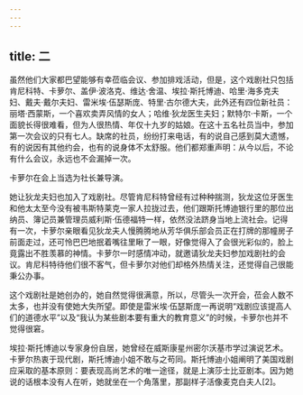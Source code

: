 ```yaml
---
---
---
```

title: 二
---




虽然他们大家都巴望能够有幸莅临会议、参加排戏活动，但是，这个戏剧社只包括肯尼科特、卡萝尔、盖伊·波洛克、维达·舍温、埃拉·斯托博迪、哈里·海多克夫妇、戴夫·戴尔夫妇、雷米埃·伍瑟斯庞、特里·古尔德大夫，此外还有四位新社员：丽塔·西蒙斯，一个喜欢卖弄风情的女人；哈维·狄龙医生夫妇；默特尔·卡斯，一个面貌长得很难看，但为人很热情、年仅十九岁的姑娘。在这十五名社员当中，参加第一次会议的只有七人。缺席的社员，纷纷打来电话，有的说自己感到莫大遗憾，有的说因有其他约会，也有的说身体不太舒服。他们都郑重声明：从今以后，不论有什么会议，永远也不会漏掉一次。

卡萝尔在会上当选为社长兼导演。

她让狄龙夫妇也加入了戏剧社。尽管肯尼科特曾经有过种种揣测，狄龙这位牙医生和他太太至今没有被韦斯特莱克一家人拉拢过去，他们跟斯托博迪银行里的那位出纳员、簿记员兼管理员威利斯·伍德福特一样，依然没法跻身当地上流社会。记得有一次，卡萝尔亲眼看见狄龙夫人慢腾腾地从芳华俱乐部会员正在打牌的那幢房子前面走过，还可怜巴巴地抿着嘴往里瞅了一眼，好像觉得入了会很光彩似的，脸上竟露出不胜羡慕的神情。卡萝尔一时感情冲动，就邀请狄龙夫妇参加戏剧社的会议。肯尼科特待他们很不客气，但卡萝尔对他们却格外热情关注，还觉得自己很能秉公办事。

这个戏剧社是她创办的，她自然觉得很满意，所以，尽管头一次开会，莅会人数不太多，也并没有使她大失所望。即使是雷米埃·伍瑟斯庞一再说明“戏剧应该提高人们的道德水平”以及“我认为某些剧本要有重大的教育意义”的时候，卡萝尔也并不觉得很窘。

埃拉·斯托博迪以专家身份自居，她曾经在威斯康星州密尔沃基市学过演说艺术。卡萝尔热衷于现代剧，斯托博迪小姐不敢与之苟同。斯托博迪小姐阐明了美国戏剧应采取的基本原则：要表现高尚艺术的唯一途径，就是上演莎士比亚剧本。因为她说的话根本没有人在听，她就坐在一个角落里，那副样子活像麦克白夫人[2]。